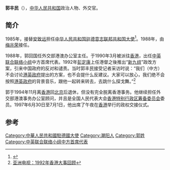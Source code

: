 '''郭丰民'''（{{bd|1930年|5月}}），[[中华人民共和国|中华人民共和国]]政治人物、外交官。

==简介==
1985年，接替[[安致远|安致远]]担任[[中国驻德国大使列表|中华人民共和国驻德意志联邦共和国大使]]<ref>{{cite web|author=中华人民共和国外交部|title=中华人民共和国驻德意志联邦共和国大使|url=http://www.fmprc.gov.cn/chn/gxh/zlb/zgwjrw/2167/2172/t9252.htm|publisher=中华人民共和国外交部|accessdate=2012-03-03}}</ref>。1988年，由[[梅兆荣|梅兆荣]]接任。

1988年，郭回国任外交部港澳办公室主任。于1990年3月被派往[[香港|香港]]，出任[[中英联合联络小组|中英联合联络小组]]中方首席代表。1992年[[彭定康|彭定康]]上任港督之後推出“[[新九组|新九组]]”政改方案，引来中国政府的反对和谴责。当时郭丰民接受记者采访时说：“我们（中方）不会讨论[[港英政府|港英政府]]提出的方案，也不会提什么反建议。大家可以放心，我们绝不会按照[[港英政府|港英政府]]的背景音乐，跟他一起转来转去，去跳什么探戈舞。”<ref>[https://www.youtube.com/watch?v=9bl0Oj95UWI?t=10m35s 亚洲电视：1992年香港大事回顾]</ref>

郭于1994年11月离[[香港|香港]]回[[北京|北京]]后退休，但没有完全脱离香港事务。他继续担任外交部港澳事务办公室顾问，并且是全国人民代表大会[[香港特别行政区筹备委员会|香港特别行政区筹备委员会]]委员。1997年6月30日至7月1日，他出席了午夜在[[香港|香港]]举行的政权交接仪式。

== 参考 ==
{{reflist}}
{{start box}}
{{s-dip}}
{{succession box|[[安致远|安致远]]|[[梅兆荣|梅兆荣]]|[[中国驻德国大使列表|中华人民共和国驻西德大使]]|1985年4月-1988年4月}}
{{end box}}
{{中国政治人物小作品}}

[[Category:中華人民共和國駐德國大使|Category:中華人民共和國駐德國大使]]
[[Category:潮阳人|Category:潮阳人]]
[[Category:郭姓|Category:郭姓]]
[[Category:中英联合联络小组中方首席代表|Category:中英联合联络小组中方首席代表]]